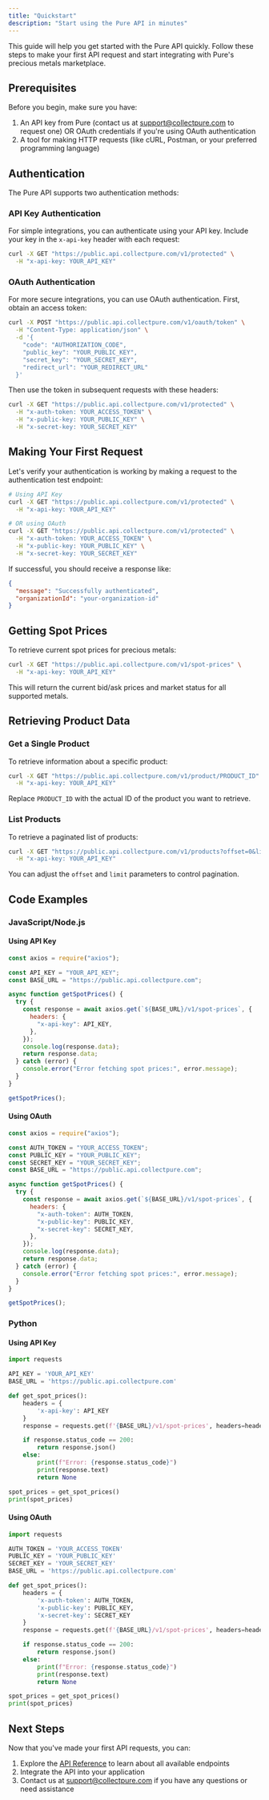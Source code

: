 ```yaml
---
title: "Quickstart"
description: "Start using the Pure API in minutes"
---
```


This guide will help you get started with the Pure API quickly. Follow these steps to make your first API request and start integrating with Pure's precious metals marketplace.

## Prerequisites

Before you begin, make sure you have:

1. An API key from Pure (contact us at [support@collectpure.com](mailto:support@collectpure.com) to request one)
   OR OAuth credentials if you're using OAuth authentication
2. A tool for making HTTP requests (like cURL, Postman, or your preferred programming language)

## Authentication

The Pure API supports two authentication methods:

### API Key Authentication

For simple integrations, you can authenticate using your API key. Include your key in the `x-api-key` header with each request:

```bash
curl -X GET "https://public.api.collectpure.com/v1/protected" \
  -H "x-api-key: YOUR_API_KEY"
```

### OAuth Authentication

For more secure integrations, you can use OAuth authentication. First, obtain an access token:

```bash
curl -X POST "https://public.api.collectpure.com/v1/oauth/token" \
  -H "Content-Type: application/json" \
  -d '{
    "code": "AUTHORIZATION_CODE",
    "public_key": "YOUR_PUBLIC_KEY",
    "secret_key": "YOUR_SECRET_KEY",
    "redirect_url": "YOUR_REDIRECT_URL"
  }'
```

Then use the token in subsequent requests with these headers:

```bash
curl -X GET "https://public.api.collectpure.com/v1/protected" \
  -H "x-auth-token: YOUR_ACCESS_TOKEN" \
  -H "x-public-key: YOUR_PUBLIC_KEY" \
  -H "x-secret-key: YOUR_SECRET_KEY"
```

## Making Your First Request

Let's verify your authentication is working by making a request to the authentication test endpoint:

```bash
# Using API Key
curl -X GET "https://public.api.collectpure.com/v1/protected" \
  -H "x-api-key: YOUR_API_KEY"

# OR using OAuth
curl -X GET "https://public.api.collectpure.com/v1/protected" \
  -H "x-auth-token: YOUR_ACCESS_TOKEN" \
  -H "x-public-key: YOUR_PUBLIC_KEY" \
  -H "x-secret-key: YOUR_SECRET_KEY"
```

If successful, you should receive a response like:

```json
{
  "message": "Successfully authenticated",
  "organizationId": "your-organization-id"
}
```

## Getting Spot Prices

To retrieve current spot prices for precious metals:

```bash
curl -X GET "https://public.api.collectpure.com/v1/spot-prices" \
  -H "x-api-key: YOUR_API_KEY"
```

This will return the current bid/ask prices and market status for all supported metals.

## Retrieving Product Data

### Get a Single Product

To retrieve information about a specific product:

```bash
curl -X GET "https://public.api.collectpure.com/v1/product/PRODUCT_ID" \
  -H "x-api-key: YOUR_API_KEY"
```

Replace `PRODUCT_ID` with the actual ID of the product you want to retrieve.

### List Products

To retrieve a paginated list of products:

```bash
curl -X GET "https://public.api.collectpure.com/v1/products?offset=0&limit=10" \
  -H "x-api-key: YOUR_API_KEY"
```

You can adjust the `offset` and `limit` parameters to control pagination.

## Code Examples

### JavaScript/Node.js

#### Using API Key

```javascript
const axios = require("axios");

const API_KEY = "YOUR_API_KEY";
const BASE_URL = "https://public.api.collectpure.com";

async function getSpotPrices() {
  try {
    const response = await axios.get(`${BASE_URL}/v1/spot-prices`, {
      headers: {
        "x-api-key": API_KEY,
      },
    });
    console.log(response.data);
    return response.data;
  } catch (error) {
    console.error("Error fetching spot prices:", error.message);
  }
}

getSpotPrices();
```

#### Using OAuth

```javascript
const axios = require("axios");

const AUTH_TOKEN = "YOUR_ACCESS_TOKEN";
const PUBLIC_KEY = "YOUR_PUBLIC_KEY";
const SECRET_KEY = "YOUR_SECRET_KEY";
const BASE_URL = "https://public.api.collectpure.com";

async function getSpotPrices() {
  try {
    const response = await axios.get(`${BASE_URL}/v1/spot-prices`, {
      headers: {
        "x-auth-token": AUTH_TOKEN,
        "x-public-key": PUBLIC_KEY,
        "x-secret-key": SECRET_KEY,
      },
    });
    console.log(response.data);
    return response.data;
  } catch (error) {
    console.error("Error fetching spot prices:", error.message);
  }
}

getSpotPrices();
```

### Python

#### Using API Key

```python
import requests

API_KEY = 'YOUR_API_KEY'
BASE_URL = 'https://public.api.collectpure.com'

def get_spot_prices():
    headers = {
        'x-api-key': API_KEY
    }
    response = requests.get(f'{BASE_URL}/v1/spot-prices', headers=headers)

    if response.status_code == 200:
        return response.json()
    else:
        print(f"Error: {response.status_code}")
        print(response.text)
        return None

spot_prices = get_spot_prices()
print(spot_prices)
```

#### Using OAuth

```python
import requests

AUTH_TOKEN = 'YOUR_ACCESS_TOKEN'
PUBLIC_KEY = 'YOUR_PUBLIC_KEY'
SECRET_KEY = 'YOUR_SECRET_KEY'
BASE_URL = 'https://public.api.collectpure.com'

def get_spot_prices():
    headers = {
        'x-auth-token': AUTH_TOKEN,
        'x-public-key': PUBLIC_KEY,
        'x-secret-key': SECRET_KEY
    }
    response = requests.get(f'{BASE_URL}/v1/spot-prices', headers=headers)

    if response.status_code == 200:
        return response.json()
    else:
        print(f"Error: {response.status_code}")
        print(response.text)
        return None

spot_prices = get_spot_prices()
print(spot_prices)
```

## Next Steps

Now that you've made your first API requests, you can:

1. Explore the [API Reference](/api-reference/introduction) to learn about all available endpoints
2. Integrate the API into your application
3. Contact us at [support@collectpure.com](mailto:support@collectpure.com) if you have any questions or need assistance

